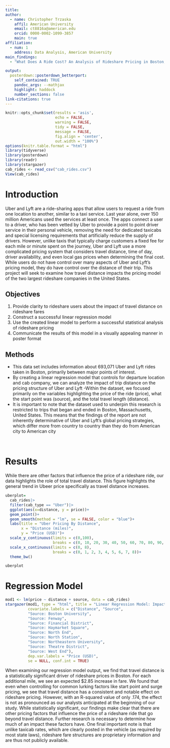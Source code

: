 ---
title: 
author:
  - name: Christopher Trzaska
    affil: American University
    email: ct8816a@american.edu
    orcid: 0000-0002-1099-3857
    main: true
affiliation:
  - num: 1
    address: Data Analysis, American University
main_findings:
  - "What Does A Ride Cost? An Analysis of Rideshare Pricing in Boston, Massaschusetts"

output: 
  posterdown::posterdown_betterport:
    self_contained: TRUE
    pandoc_args: --mathjax
    highlight: haddock
    number_sections: false
link-citations: true
---

```{r, include=FALSE}
knitr::opts_chunk$set(results = 'asis',
                      echo = FALSE,
                      warning = FALSE,
                      tidy = FALSE,
                      message = FALSE,
                      fig.align = 'center',
                      out.width = "100%")
options(knitr.table.format = "html")
library(tidyverse)
library(posterdown)
library(readr)
library(stargazer)
cab_rides <- read_csv("cab_rides.csv")
View(cab_rides)
```


# Introduction

Uber and Lyft are a ride-sharing apps that allow users to request a ride from one location to another, similar to a taxi service. Last year alone, over 150 million Americans used the services at least once. The apps connect a user to a driver, who has been vetted by Uber to provide a point to point driver service in their personal vehicle, removing the need for dedicated taxicabs and special licensing requirements that artificially reduce the supply of drivers. However, unlike taxis that typically charge customers a fixed fee for each mile or minute spent on the journey, Uber and Lyft use a more complicated pricing system that considers travel distance, time of day, driver availability, and even local gas prices when determining the final cost. While users do not have control over many aspects of Uber and Lyft's pricing model, they do have control over the distance of their trip. This project will seek to examine how travel distance impacts the pricing model of the two largest rideshare companies in the United States. 


## Objectives

1. Provide clarity to rideshare users about the impact of travel distance on rideshare fares
2. Construct a successful linear regression model 
3. Use the created linear model to perform a successful statistical analysis of rideshare pricing
4. Communicate the results of this model in a visually appealing manner in poster format

## Methods
- This data set includes information about 693,071 Uber and Lyft rides taken in Boston, primarily between major points of interest.
- By creating a linear regression model that controls for departure location and cab company, we can analyze the impact of trip distance on the pricing structure of Uber and Lyft
-Within the dataset, we focused primarily on the variables highlighting the price of the ride (price), what the start point was (source), and the total travel length (distance).
- It is important to note that the dataset used to underpin this research is restricted to trips that began and ended in Boston, Massachusetts, United States. This means that the findings of the report are not inherently determinative of Uber and Lyft's global pricing strategies, which differ more from country to country than they do from American city to American city






<br>

# Results

While there are other factors that influence the price of a rideshare ride, our data highlights the role of total travel distance. This figure highlights the general trend in Ubeer price specifically as travel distance increases.

```{r, uberplot, fig.cap='This figure highlights the change in Uber prices as total travel distance increaces.'}
uberplot=
  cab_rides|>
  filter(cab_type == "Uber")|>
  ggplot(aes(x=distance, y = price))+
  geom_point()+
  geom_smooth(method = "lm", se = FALSE, color = "blue")+
  labs(title = "Uber Pricing By Distance",
       x = "Distance (miles)",
       y = "Price (USD)")+
  scale_y_continuous(limits = c(0,100),
                     breaks = c(0, 10, 20, 30, 40, 50, 60, 70, 80, 90, 100))+
  scale_x_continuous(limits = c(0, 8),
                     breaks = c(0, 1, 2, 3, 4, 5, 6, 7, 8))+
  theme_bw()

uberplot
```


# Regression Model

```{r, self_contained: yes}
mod1 <- lm(price ~ distance + source, data = cab_rides)
stargazer(mod1, type = "html", title = "Linear Regression Model: Impact of Distance on Ride-Sharing Pricing",
          covariate.labels = c("Distance", "Source",
          "Source: Boston University", 
          "Source: Fenway",
          "Source: Financial District",
          "Source: Haymarket Square",
          "Source: North End",
          "Source: North Station",
          "Source: Northeastern University",
          "Source: Theatre District",
          "Source: West End"),
          dep.var.labels = "Price (USD)",
          se = NULL, conf.int = TRUE)
```
When examining our regression model output, we find that travel distance is a statistically significant driver of rideshare prices in Boston. For each additional mile, we see an expected $2.85 increase in fare. We found that even when controlling for common lurking factors like start point and surge pricing, we see that travel distance has a consistent and notable effect on rideshare pricing. However, with an R-squared value of only .174, the effect is not as pronounced as our analysts anticipated at the beginning of our study. While statistically significant, our findings make clear that there are other pricing factors that influence the price of a rideshare ride that go beyond travel distance. Further research is necessary to determine how much of an impact these factors have. One final important note is that unlike taxicab rates, which are clearly posted in the vehicle (as required by most state laws), rideshare fare structures are proprietary information and are thus not publicly available. 